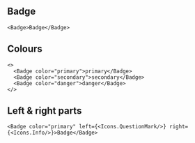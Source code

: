 
<Meta title="Components/Messaging/Badge" />

## Badge

```tsx live expanded
<Badge>Badge</Badge>
```

## Colours

```tsx live
<>
  <Badge color="primary">primary</Badge>
  <Badge color="secondary">secondary</Badge>
  <Badge color="danger">danger</Badge>
</>
```

## Left & right parts

```tsx live
<Badge color="primary" left={<Icons.QuestionMark/>} right={<Icons.Info/>}>Badge</Badge>
```

<ArgsTable of={Badge} />
